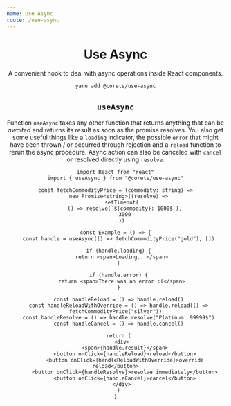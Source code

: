```yaml
---
name: Use Async
route: /use-async
---
```



<Header repository="use-async" />

# Use Async

A convenient hook to deal with async operations inside React components.

```bash
yarn add @corets/use-async
```

## `useAsync`

Function `useAsync` takes any other function that returns anything that can be *awaited* and returns its result as soon as the promise resolves. You also get some useful things like a `loading` indicator, the possible `error` that might have been thrown / or occurred through rejection and a `reload` function to rerun the async procedure. Async action can also be canceled with `cancel` or resolved directly using `resolve`.

```tsx
import React from "react"
import { useAsync } from "@corets/use-async"

const fetchCommodityPrice = (commodity: string) =>
  new Promise<string>((resolve) =>
    setTimeout(
      () => resolve(`${commodity}: 1000$`),
      3000
    ))

const Example = () => {
  const handle = useAsync(() => fetchCommodityPrice("gold"), [])

  if (handle.loading) {
    return <span>Loading...</span>
  }

  if (handle.error) {
    return <span>There was an error :(</span>
  }

  const handleReload = () => handle.reload()
  const handleReloadWithOverride = () => handle.reload(() => fetchCommodityPrice("silver"))
  const handleResolve = () => handle.resolve("Platinum: 99999$")
  const handleCancel = () => handle.cancel()

  return (
    <div>
      <span>{handle.result}</span>
      <button onClick={handleReload}>reload</button>
      <button onClick={handleReloadWithOverride}>override reload</button>
      <button onClick={handleResolve}>resolve immediately</button>
      <button onClick={handleCancel}>cancel</button>
    </div>
  )
}
```
